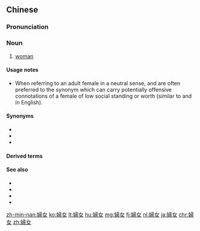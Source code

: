 {{also|妇女}}
==Chinese==
{{zh-forms|s=妇女}}

===Pronunciation===
{{zh-pron
|m=fùnǚ
|c=fu5 neoi5
|h=pfs=fu-ńg
|mn=xm,tp:hū-lú/qz:hǔ-lír/zz,kh:hū-lí
|cat=n
}}

===Noun===
{{zh-noun}}

# [[woman]]

====Usage notes====
* When referring to an adult female in a neutral sense, {{zh-l|婦女}} and {{zh-l|女的}} are often preferred to the synonym {{zh-l|女人}} which can carry potentially offensive connotations of a female of low social standing or worth (similar to {{m|en|woman}} and {{m|en|lady}} in English).

====Synonyms====
* {{zh-l|女的}}
* {{zh-l|女人}}
* {{zh-l|女子}}

====Derived terms====
{{zh-der|婦女病|婦女研究|家庭婦女|三八婦女節|國際婦女節|婦女團體|婦女新知基金會|婦女會|婦女節|婦女解放運動|婦女運動|職業婦女|良家婦女}}

====See also====
* {{zh-l|姑娘}}
* {{zh-l|女孩}}
* {{zh-l|女士}}
* {{zh-l|女性}}

{{zh-cat|Elementary}}

[[zh-min-nan:婦女]]
[[ko:婦女]]
[[lt:婦女]]
[[hu:婦女]]
[[mg:婦女]]
[[fj:婦女]]
[[nl:婦女]]
[[ja:婦女]]
[[chr:婦女]]
[[zh:婦女]]